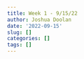```yaml
---
title: Week 1 - 9/15/22
author: Joshua Doolan
date: '2022-09-15'
slug: []
categories: []
tags: []
---
```


```

```